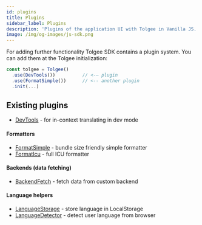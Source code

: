 ```yaml
---
id: plugins
title: Plugins
sidebar_label: Plugins
description: 'Plugins of the application UI with Tolgee in Vanilla JS.'
image: /img/og-images/js-sdk.png
---
```


For adding further functionality Tolgee SDK contains a plugin system. You can add them at the Tolgee initialization:

```ts
const tolgee = Tolgee()
  .use(DevTools())          // <-– plugin
  .use(FormatSimple())      // <-- another plugin
  .init(...)
```

## Existing plugins
 - [DevTools](./api/web_package/plugins#devtools) - for in-context translating in dev mode

#### Formatters
 - [FormatSimple](./api/core_package/format-simple) - bundle size friendly simple formatter
 - [FormatIcu](./formatting#icu-formatter) - full ICU formatter

#### Backends (data fetching)
 - [BackendFetch](./api/web_package/plugins#backendfetch) - fetch data from custom backend

#### Language helpers
 - [LanguageStorage](./api/web_package/plugins#languagestorage) - store language in LocalStorage
 - [LanguageDetector](./api/web_package/plugins#languagedetector) - detect user language from browser

